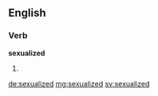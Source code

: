 ==English==

===Verb===
'''sexualized'''

# {{en-past of|sexualize}}

[[de:sexualized]]
[[mg:sexualized]]
[[sv:sexualized]]
